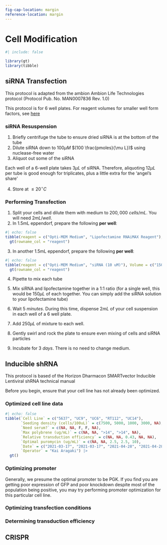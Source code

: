 ```yaml
---
fig-cap-location: margin
reference-location: margin
---
```


# Cell Modification

```r
#| include: false

library(gt)
library(tibble)
```


## siRNA Transfection

[This protocol is adapted from the ambion Ambion Life Technologies protocol (Protocol Pub. No. MAN0007836 Rev. 1.0)]{.aside}

:::{.callout-note}
This protocol is for 6 well plates. For reagent volumes for smaller well form factors, see [here](https://web.archive.org/web/20210709195152/http://tools.thermofisher.com/content/sfs/manuals/Silencer_Select_PreDsignd_Vdtd_CustomDesign_siRNA_man.pdf)
:::

### siRNA Resuspension

1. Briefly centrifuge the tube to ensure dried siRNA is at the bottom of the tube
2. Dilute siRNA down to $100 \mu M$ $(100 \frac{pmoles}{\mu L})$ using nuclease-free water
3. Aliquot out some of the siRNA

:::{.callout-tip}
Each well of a 6-well plate takes $3 \mu L$ of siRNA. Therefore, aliquoting $12 \mu L$ per tube is good enough for triplicates, plus a little extra for the 'angel's share'
:::

4. Store at $\le 20 ^\circ C$


### Performing Transfection

1. Split your cells and dilute them with medium to $200,000\ cells/mL$. You will need $2mL/well$.
2. In 1.5mL eppendorf, prepare the following **per well**:

```r
#| echo: false
tibble(reagent = c("Opti-MEM Medium", "Lipofectamine RNAiMAX Reagent"), Volume = c("150uL", "9uL"), `Ref #` = c("31985062", "13778150")) |> 
  gt(rowname_col = "reagent")
```

3. In another 1.5mL eppendorf, prepare the following **per well**:

```r
#| echo: false
tibble(reagent = c("Opti-MEM Medium", "siRNA (10 uM)"), Volume = c("150uL", "3uL (30pmol)"), `Ref #` = c("31985062", "varies")) |> 
  gt(rowname_col = "reagent")
```

4. Pipette to mix each tube

5. Mix siRNA and lipofectamine together in a 1:1 ratio (for a single well, this would be $150 \mu L$ of each together. You can simply add the siRNA solution to your lipofectamine tube)

6. Wait $5\ minutes$. During this time, dispense $2mL$ of your cell suspension in each well of a 6 well plate.

7. Add $250 \mu L$ of mixture to each well.

8. Gently swirl and rock the plate to ensure even mixing of cells and siRNA particles

9. Incubate for $3\ days$. There is no need to change medium.

## Inducible shRNA

[This protocol is based of the Horizon Dharmacon SMARTvector Inducible Lentiviral shRNA technical manual]{.aside}

Before you begin, ensure that your cell line has not already been optimized.

### Optimized cell line data

```r
#| echo: false
tibble(`Cell Line` = c("5637", "UC9", "UC6", "RT112", "UC14"),
       `Seeding density (cells/100uL)` = c(7500, 5000, 1000, 3000, NA),
       `Need serum?` = c(NA, NA, F, F, NA),
       `Max polybrene (ug/mL)` = c(NA, NA, ">14", ">14", NA), 
       `Relative transduction efficiency` = c(NA, NA, 0.43, NA, NA),
       `Optimal puromycin (ug/mL)` = c(NA, NA, 2.5, 2.5, 10),
       `Date` = c("2021-03-17", "2021-03-17", "2021-04-28", "2021-04-28", "2022-05-19"),
       `Operator` = "Kai Aragaki") |> 
  gt()

```


### Optimizing promoter

Generally, we presume the optimal promoter to be PGK. If you find you are getting poor expression of GFP and poor knockdown despite most of the population being positive, you may try performing promoter optimization for this particular cell line.


### Optimizing transfection conditions





### Determining transduction efficiency




## CRISPR
